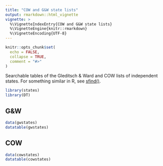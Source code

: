 ```yaml
---
title: "COW and G&W state lists"
output: rmarkdown::html_vignette
vignette: >
  %\VignetteIndexEntry{COW and G&W state lists}
  %\VignetteEngine{knitr::rmarkdown}
  %\VignetteEncoding{UTF-8}
---
```


```r
knitr::opts_chunk$set(
  echo = FALSE,
  collapse = TRUE,
  comment = "#>"
)
```

Searchable tables of the Gleditsch & Ward and COW lists of independent states. For something similar in R, see [sfind()](../reference/sfind.html).

```r
library(states)
library(DT)
```

## G&W

```r
data(gwstates)
datatable(gwstates)
```

## COW

```r
data(cowstates)
datatable(cowstates)
```

